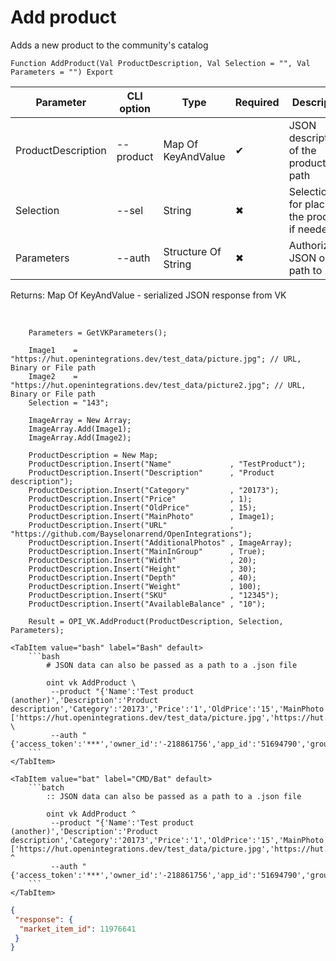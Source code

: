 ﻿---
sidebar_position: 4
description: Add product and other functions to work with VK in the Open Integration Package, a free open-source integration library for 1C:Enterprise 8, OneScript and CLI
keywords: [1C, 1С, 1С:Enterprise, 1С:Enterprise 8.3, API, Integration, Services, Exchange, OneScript, CLI, VK]
---


# Add product
 Adds a new product to the community's catalog



`Function AddProduct(Val ProductDescription, Val Selection = "", Val Parameters = "") Export`

  | Parameter | CLI option | Type | Required | Description |
  |-|-|-|-|-|
  | ProductDescription | --product | Map Of KeyAndValue | &#x2714; | JSON description of the product or path |
  | Selection | --sel | String | &#x2716; | Selection ID for placing the product, if needed |
  | Parameters | --auth | Structure Of String | &#x2716; | Authorization JSON or path to .json |

  
  Returns:  Map Of KeyAndValue - serialized JSON response from VK

<br/>



```bsl title="1C:Enterprise/OneScript code example"
    Parameters = GetVKParameters();

    Image1    = "https://hut.openintegrations.dev/test_data/picture.jpg"; // URL, Binary or File path
    Image2    = "https://hut.openintegrations.dev/test_data/picture2.jpg"; // URL, Binary or File path
    Selection = "143";

    ImageArray = New Array;
    ImageArray.Add(Image1);
    ImageArray.Add(Image2);

    ProductDescription = New Map;
    ProductDescription.Insert("Name"             , "TestProduct");
    ProductDescription.Insert("Description"      , "Product description");
    ProductDescription.Insert("Category"         , "20173");
    ProductDescription.Insert("Price"            , 1);
    ProductDescription.Insert("OldPrice"         , 15);
    ProductDescription.Insert("MainPhoto"        , Image1);
    ProductDescription.Insert("URL"              , "https://github.com/Bayselonarrend/OpenIntegrations");
    ProductDescription.Insert("AdditionalPhotos" , ImageArray);
    ProductDescription.Insert("MainInGroup"      , True);
    ProductDescription.Insert("Width"            , 20);
    ProductDescription.Insert("Height"           , 30);
    ProductDescription.Insert("Depth"            , 40);
    ProductDescription.Insert("Weight"           , 100);
    ProductDescription.Insert("SKU"              , "12345");
    ProductDescription.Insert("AvailableBalance" , "10");

    Result = OPI_VK.AddProduct(ProductDescription, Selection, Parameters);
```
 

 <Tabs>
  
    <TabItem value="bash" label="Bash" default>
        ```bash
            # JSON data can also be passed as a path to a .json file
            
            oint vk AddProduct \
             --product "{'Name':'Test product (another)','Description':'Product description','Category':'20173','Price':'1','OldPrice':'15','MainPhoto':'https://hut.openintegrations.dev/test_data/picture.jpg','URL':'https://github.com/Bayselonarrend/OpenIntegrations','AdditionalPhotos':['https://hut.openintegrations.dev/test_data/picture.jpg','https://hut.openintegrations.dev/test_data/picture2.jpg'],'MainInGroup':true,'Width':'20','Height':'30','Depth':'40','Weight':'100','SKU':'12345','AvailableBalance':'10','PropertyValues':'8327'}" \
             --auth "{'access_token':'***','owner_id':'-218861756','app_id':'51694790','group_id':'218861756'}"
        ```
    </TabItem>
  
    <TabItem value="bat" label="CMD/Bat" default>
        ```batch
            :: JSON data can also be passed as a path to a .json file
            
            oint vk AddProduct ^
             --product "{'Name':'Test product (another)','Description':'Product description','Category':'20173','Price':'1','OldPrice':'15','MainPhoto':'https://hut.openintegrations.dev/test_data/picture.jpg','URL':'https://github.com/Bayselonarrend/OpenIntegrations','AdditionalPhotos':['https://hut.openintegrations.dev/test_data/picture.jpg','https://hut.openintegrations.dev/test_data/picture2.jpg'],'MainInGroup':true,'Width':'20','Height':'30','Depth':'40','Weight':'100','SKU':'12345','AvailableBalance':'10','PropertyValues':'8327'}" ^
             --auth "{'access_token':'***','owner_id':'-218861756','app_id':'51694790','group_id':'218861756'}"
        ```
    </TabItem>
</Tabs>


```json title="Result"
{
 "response": {
  "market_item_id": 11976641
 }
}
```
